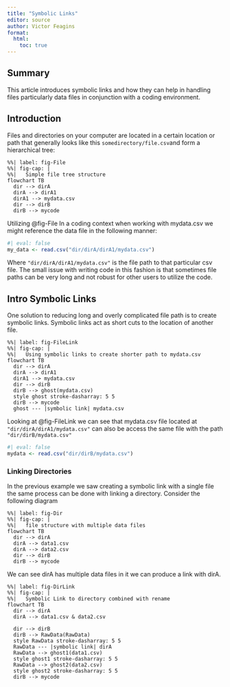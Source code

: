 ```yaml
---
title: "Symbolic Links"
editor: source
author: Victor Feagins
format: 
  html:
    toc: true
---
```


## Summary

This article introduces symbolic links and how they can help in handling files particularly data files in conjunction with a coding environment.

## Introduction

Files and directories on your computer are located in a certain location or path that generally looks like this `somedirectory/file.csv`and form a hierarchical tree:
```mermaid
%%| label: fig-File
%%| fig-cap: |
%%|   Simple file tree structure
flowchart TB
  dir --> dirA
  dirA --> dirA1
  dirA1 --> mydata.csv
  dir --> dirB
  dirB --> mycode
```

Utilizing @fig-File In a coding context when working with mydata.csv we might reference the data file in the following manner:
```r
#| eval: false
my_data <- read.csv("dir/dirA/dirA1/mydata.csv")

```

Where `"dir/dirA/dirA1/mydata.csv"` is the file path to that particular csv file. The small issue with writing code in this fashion is that sometimes file paths can be very long and not robust for other users to utilize the code.

## Intro Symbolic Links

One solution to reducing long and overly complicated file path is to create symbolic links. Symbolic links act as short cuts to the location of another file.

```mermaid
%%| label: fig-FileLink
%%| fig-cap: |
%%|   Using symbolic links to create shorter path to mydata.csv
flowchart TB
  dir --> dirA
  dirA --> dirA1
  dirA1 --> mydata.csv
  dir --> dirB
  dirB --> ghost(mydata.csv)
  style ghost stroke-dasharray: 5 5
  dirB --> mycode
  ghost --- |symbolic link| mydata.csv
```

Looking at @fig-FileLink we can see that mydata.csv file located at `"dir/dirA/dirA1/mydata.csv"` can also be access the same file with the path `"dir/dirB/mydata.csv"`
```r
#| eval: false
mydata <- read.csv("dir/dirB/mydata.csv")
```


### Linking Directories
In the previous example we saw creating a symbolic link with a single file the same process can be done with linking a directory.
Consider the following diagram
```mermaid
%%| label: fig-Dir
%%| fig-cap: |
%%|   file structure with multiple data files 
flowchart TB
  dir --> dirA
  dirA --> data1.csv
  dirA --> data2.csv
  dir --> dirB
  dirB --> mycode

```

We can see dirA has multiple data files in it we can produce a link with dirA.

```mermaid
%%| label: fig-DirLink
%%| fig-cap: |
%%|   Symbolic Link to directory combined with rename 
flowchart TB
  dir --> dirA
  dirA --> data1.csv & data2.csv
  
  dir --> dirB
  dirB --> RawData(RawData)
  style RawData stroke-dasharray: 5 5
  RawData --- |symbolic link| dirA
  RawData --> ghost1(data1.csv)
  style ghost1 stroke-dasharray: 5 5
  RawData --> ghost2(data2.csv)
  style ghost2 stroke-dasharray: 5 5
  dirB --> mycode
```
